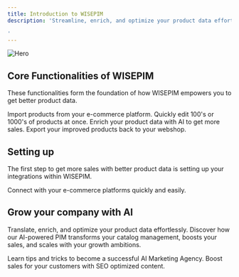 ```yaml
---
title: Introduction to WISEPIM
description: 'Streamline, enrich, and optimize your product data effortlessly. Discover how our AI-powered PIM transforms your catalog management, boosts your sales, and scales with your growth ambitions.

'
---
```


<img
  className="block"
  src="/images/wisepim-products-screenshot1.png"
  alt="Hero"
/>


## Core Functionalities of WISEPIM

These functionalities form the foundation of how WISEPIM empowers you to get better product data.

<CardGroup cols={2}>
  <Card
    title="Import Products"
    icon="file-import"
    href="/essentials/import-products"
  >
    Import products from your e-commerce platform.
  </Card>
  <Card
    title="Bulk Editing"
    icon="table-list"
    href="/essentials/bulk-editing"
  >
    Quickly edit 100's or 1000's of products at once.
  </Card>
  <Card
    title="Enrich Products"
    icon="wand-magic-sparkles"
    href="/essentials/enriching-products"
  >
    Enrich your product data with AI to get more sales.
  </Card>
  <Card
    title="Export Products"
    icon="file-export"
    href="/essentials/exporting-products"
  >
    Export your improved products back to your webshop.
  </Card>
</CardGroup>


## Setting up

The first step to get more sales with better product data is setting up your integrations within WISEPIM.

<CardGroup cols={1}>
  <Card
    title="Configure Integrations"
    icon="gear"
    href="/integrations/supported-platforms"
  >
    Connect with your e-commerce platforms quickly and easily.
  </Card>
</CardGroup>


## Grow your company with AI
Translate, enrich, and optimize your product data effortlessly. Discover how our AI-powered PIM transforms your catalog management, boosts your sales, and scales with your growth ambitions.

<CardGroup cols={1}>
  <Card
    title="Get revenue growth"
    icon="dollar-sign"
    href="/essentials/agencies"
  >
    Learn tips and tricks to become a successful AI Marketing Agency. Boost sales for your customers with SEO optimized content.
  </Card>
</CardGroup>